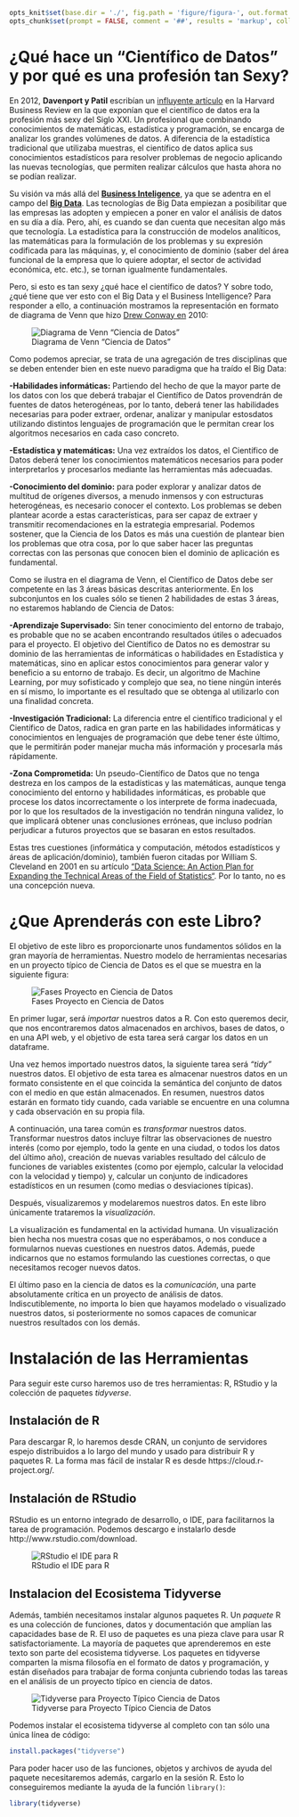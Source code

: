 ```r
opts_knit$set(base.dir = './', fig.path = 'figure/figura-', out.format = 'md', unnamed.chunk.label = 'Ejemplo-', upload.fun = imgur_upload, base.url = "https://imgur.com/a/OBZig")
opts_chunk$set(prompt = FALSE, comment = '##', results = 'markup', collapse = TRUE, eval = TRUE, echo = TRUE, tidy = TRUE)
```



# ¿Qué hace un "Científico de Datos" y por qué es una profesión tan Sexy?

En 2012, __Davenport y Patil__ escribían un [influyente artículo](https://hbr.org/2012/10/data-scientist-the-sexiest-job-of-the-21st-century) en la Harvard Business Review en la que exponían que el científico de datos era la profesión más sexy del Siglo XXI. Un profesional que combinando conocimientos de matemáticas, estadística y programación, se encarga de analizar los grandes volúmenes de datos. A diferencia de la estadística tradicional que utilizaba muestras, el científico de datos aplica sus conocimientos estadísticos para resolver problemas de negocio aplicando las nuevas tecnologías, que permiten realizar cálculos que hasta ahora no se podían realizar.

Su visión va más allá del [__Business Inteligence__](https://es.wikipedia.org/wiki/Inteligencia_empresarial), ya que se adentra en el campo del [__Big Data__](https://es.wikipedia.org/wiki/Big_data). Las tecnologías de Big Data empiezan a posibilitar que las empresas las adopten y empiecen a poner en valor el análisis de datos en su día a día. Pero, ahí, es cuando se dan cuenta que necesitan algo más que tecnología. La estadística para la construcción de modelos analíticos, las matemáticas para la formulación de los problemas y su expresión codificada para las máquinas, y, el conocimiento de dominio (saber del área funcional de la empresa que lo quiere adoptar, el sector de actividad económica, etc. etc.), se tornan igualmente fundamentales.


Pero, si esto es tan sexy ¿qué hace el científico de datos? Y sobre todo, ¿qué tiene que ver esto con el Big Data y el Business Intelligence? Para responder a ello, a continuación mostramos la representación en formato de diagrama de Venn que hizo [Drew Conway en](http://drewconway.com/) 2010:

![Diagrama de Venn "Ciencia de Datos"](https://i.imgur.com/CUDp1ey.png)

Como podemos apreciar, se trata de una agregación de tres disciplinas que se deben entender bien en este nuevo paradigma que ha traído el Big Data:

__-Habilidades informáticas:__ Partiendo del hecho de que la mayor parte de los datos con los que deberá trabajar el Científico de Datos  provendrán de fuentes de datos heterogéneas, por lo tanto, deberá tener las habilidades necesarias para poder extraer, ordenar, analizar y manipular estosdatos utilizando distintos lenguajes de programación que le permitan crear los algoritmos necesarios en cada caso concreto.

__-Estadística y matemáticas:__ Una vez extraídos los datos, el Científico de Datos deberá tener los conocimientos matemáticos necesarios para poder interpretarlos y procesarlos mediante las herramientas más adecuadas.

__-Conocimiento del dominio:__ para poder explorar y analizar datos de multitud de orígenes diversos, a menudo inmensos y con estructuras heterogéneas, es necesario conocer el contexto. Los problemas se deben plantear acorde a estas características, para ser capaz de extraer y transmitir recomendaciones en la estrategia empresarial.  Podemos sostener, que la Ciencia de los Datos es más una cuestión de plantear bien los problemas que otra cosa, por lo que saber hacer las preguntas correctas con las personas que conocen bien el dominio de aplicación es fundamental.

Como se ilustra en el diagrama de Venn, el Científico de Datos debe ser competente en las 3 áreas básicas descritas anteriormente. En los subconjuntos en los cuales sólo se tienen 2 habilidades de estas 3 áreas, no estaremos hablando de Ciencia de Datos:

__-Aprendizaje Supervisado:__ Sin tener conocimiento del entorno de trabajo, es probable que no se acaben encontrando resultados útiles o adecuados para el proyecto. El objetivo del Científico de Datos no es demostrar su dominio de las herramientas de informáticas o habilidades en Estadística y matemáticas, sino en aplicar estos conocimientos para generar valor y beneficio a su entorno de trabajo. Es decir, un algoritmo de Machine Learning, por muy sofisticado y complejo que sea, no tiene ningún interés en sí mismo, lo importante es el resultado que se obtenga al utilizarlo con una finalidad concreta.

__-Investigación Tradicional:__ La diferencia entre el científico tradicional y el Científico de Datos, radica en gran parte en las habilidades informáticas y conocimientos en lenguajes de programación que debe tener éste último, que le permitirán poder manejar mucha más información y procesarla más rápidamente.

__-Zona Comprometida:__ Un pseudo-Científico de Datos que no tenga destreza en los campos de la estadísticas y las matemáticas, aunque tenga conocimiento del entorno y habilidades informáticas, es probable que procese los datos incorrectamente o los interprete de forma inadecuada, por lo que los resultados de la investigación no tendrán ninguna validez, lo que implicará obtener unas conclusiones erróneas, que incluso podrían perjudicar a futuros proyectos que se basaran en estos resultados.


Estas tres cuestiones (informática y computación, métodos estadísticos y áreas de aplicación/dominio), también fueron citadas por William S. Cleveland en 2001 en su artículo [“Data Science: An Action Plan for Expanding the Technical Areas of the Field of Statistics“](http://onlinelibrary.wiley.com/doi/10.1111/j.1751-5823.2001.tb00477.x/abstract). Por lo tanto, no es una concepción nueva.

# ¿Que Aprenderás con este Libro?

El objetivo de este libro es proporcionarte unos fundamentos sólidos en la gran mayoría de herramientas. Nuestro modelo de herramientas necesarias en un proyecto típico de Ciencia de Datos es el que se muestra en la siguiente figura:

![Fases Proyecto en Ciencia de Datos](https://i.imgur.com/3B12lde.png)

En primer lugar, será _importar_ nuestros datos a R. Con esto queremos decir, que nos encontraremos datos almacenados en archivos, bases de datos, o en una API web, y el objetivo de esta tarea será cargar los datos en un dataframe.

Una vez hemos importado nuestros datos, la siguiente tarea será _"tidy"_ nuestros datos. El objetivo de esta tarea es almacenar nuestros datos en un formato consistente en el que coincida la semántica del conjunto de datos con el medio en que están almacenados. En resumen, nuestros datos estarán en formato tidy cuando, cada variable se encuentre en una columna y cada observación en su propia fila.

A continuación, una tarea común es _transformar_ nuestros datos. Transformar nuestros datos incluye filtrar las observaciones de nuestro interés (como por ejemplo, todo la gente en una ciudad, o todos los datos del último año), creación de nuevas variables resultado del cálculo de funciones de variables existentes (como por ejemplo, calcular la velocidad con la velocidad y tiempo) y, calcular un conjunto de indicadores estadísticos en un resumen (como medias o desviaciones típicas).

Después, visualizaremos y modelaremos nuestros datos. En este libro únicamente trataremos la _visualización_.

La visualización es fundamental en la actividad humana. Un visualización bien hecha nos muestra cosas que no esperábamos, o nos conduce a formularnos nuevas cuestiones en nuestros datos. Además, puede indicarnos que no estamos formulando las cuestiones correctas, o que necesitamos recoger  nuevos datos.

El último paso en la ciencia de datos es la _comunicación_, una parte absolutamente crítica en un proyecto de análisis de datos. Indiscutiblemente, no importa lo bien que hayamos modelado o visualizado nuestros datos, si posteriormente no somos capaces de comunicar nuestros resultados con los demás.



# Instalación de las Herramientas

Para seguir este curso haremos uso de tres herramientas: R, RStudio y la colección de paquetes _tidyverse_.

## Instalación de R

Para descargar R, lo haremos desde CRAN, un conjunto de servidores espejo distribuidos a lo largo del mundo y usado para distribuir R y paquetes R. La forma mas fácil de instalar R es desde https://cloud.r-project.org/.

## Instalación de RStudio

RStudio es un entorno integrado de desarrollo, o IDE, para facilitarnos la tarea de programación. Podemos descargo e instalarlo desde http://www.rstudio.com/download.

![RStudio el IDE para R](https://i.imgur.com/R4GE1R2.png)

## Instalacion del Ecosistema Tidyverse

Además, también necesitamos instalar algunos paquetes R. Un _paquete_ R es una colección de funciones, datos y documentación que amplían las capacidades base de R. El uso de paquetes es una pieza clave para usar R satisfactoriamente. La mayoría de paquetes que aprenderemos en este texto son parte del ecosistema tidyverse. Los paquetes en tidyverse comparten la misma filosofía en el formato de datos y programación, y están diseñados para trabajar de forma conjunta cubriendo todas las tareas en el análisis de un proyecto típico en ciencia de datos.

![Tidyverse para Proyecto Típico Ciencia de Datos](https://i.imgur.com/g07Xz3Z.png)

Podemos instalar el ecosistema tidyverse al completo con tan sólo una única línea de código:

```r
install.packages("tidyverse")
```


Para poder hacer uso de las funciones, objetos y archivos de ayuda del paquete necesitaremos además, cargarlo en la sesión R. Esto lo conseguiremos mediante la ayuda de la función `library()`:

```r
library(tidyverse)
```


